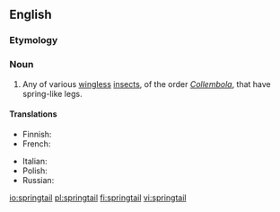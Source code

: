 ==English==

===Etymology===
{{compound|en|spring|tail}}

===Noun===
{{wikipedia}}
{{en-noun}}

# Any of various [[wingless]] [[insect]]s, of the order ''[[Collembola]]'', that have spring-like legs.

====Translations====
{{trans-top|springtail}}
* Finnish: {{t+|fi|hyppyhäntäinen}}
* French: {{t+|fr|collembole|m}}
{{trans-mid}}
* Italian: {{t|it|collembolo|m}}
* Polish: {{t|pl|skoczogonek|m}}
* Russian: {{t+|ru|колле́мбола|f}}
{{trans-bottom}}

[[io:springtail]]
[[pl:springtail]]
[[fi:springtail]]
[[vi:springtail]]
